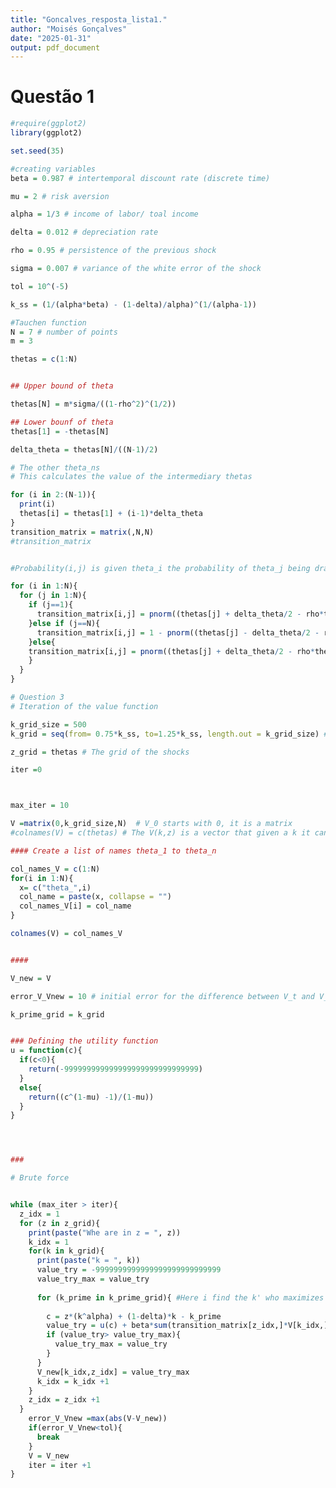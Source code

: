 ```yaml
---
title: "Goncalves_resposta_lista1."
author: "Moisés Gonçalves"
date: "2025-01-31"
output: pdf_document
---
```


# Questão 1 
```r
#require(ggplot2)
library(ggplot2)

set.seed(35)

#creating variables 
beta = 0.987 # intertemporal discount rate (discrete time)

mu = 2 # risk aversion

alpha = 1/3 # income of labor/ toal income 

delta = 0.012 # depreciation rate 

rho = 0.95 # persistence of the previous shock

sigma = 0.007 # variance of the white error of the shock

tol = 10^(-5)

k_ss = (1/(alpha*beta) - (1-delta)/alpha)^(1/(alpha-1))
```

```r
#Tauchen function
N = 7 # number of points 
m = 3

thetas = c(1:N)


## Upper bound of theta 

thetas[N] = m*sigma/((1-rho^2)^(1/2))

## Lower bounf of theta 
thetas[1] = -thetas[N]

delta_theta = thetas[N]/((N-1)/2)

# The other theta_ns
# This calculates the value of the intermediary thetas

for (i in 2:(N-1)){
  print(i)
  thetas[i] = thetas[1] + (i-1)*delta_theta
}
transition_matrix = matrix(,N,N)
#transition_matrix


#Probability(i,j) is given theta_i the probability of theta_j being draw in the next period

for (i in 1:N){
  for (j in 1:N){
    if (j==1){
      transition_matrix[i,j] = pnorm((thetas[j] + delta_theta/2 - rho*thetas[i])/sigma)
    }else if (j==N){
      transition_matrix[i,j] = 1 - pnorm((thetas[j] - delta_theta/2 - rho*thetas[i])/sigma)
    }else{
    transition_matrix[i,j] = pnorm((thetas[j] + delta_theta/2 - rho*thetas[i])/sigma) - pnorm((thetas[j] - delta_theta/2 - rho*thetas[i])/sigma)
    }
  }
}

```

```r
# Question 3
# Iteration of the value function

k_grid_size = 500
k_grid = seq(from= 0.75*k_ss, to=1.25*k_ss, length.out = k_grid_size) #Create grid for capital

z_grid = thetas # The grid of the shocks 

iter =0



max_iter = 10

V =matrix(0,k_grid_size,N)  # V_0 starts with 0, it is a matrix
#colnames(V) = c(thetas) # The V(k,z) is a vector that given a k it can assume different values depending on the realization of the shock z

#### Create a list of names theta_1 to theta_n

col_names_V = c(1:N)
for(i in 1:N){
  x= c("theta_",i)
  col_name = paste(x, collapse = "")
  col_names_V[i] = col_name   
}

colnames(V) = col_names_V


####

V_new = V

error_V_Vnew = 10 # initial error for the difference between V_t and V_t+1

k_prime_grid = k_grid


### Defining the utility function
u = function(c){
  if(c<0){
    return(-999999999999999999999999999999)
  }
  else{
    return((c^(1-mu) -1)/(1-mu))
  }
}




###

# Brute force 


while (max_iter > iter){
  z_idx = 1
  for (z in z_grid){
    print(paste("Whe are in z = ", z))
    k_idx = 1
    for(k in k_grid){
      print(paste("k = ", k))
      value_try = -9999999999999999999999999999
      value_try_max = value_try
      
      for (k_prime in k_prime_grid){ #Here i find the k' who maximizes the value function V given k and z
        
        c = z*(k^alpha) + (1-delta)*k - k_prime
        value_try = u(c) + beta*sum(transition_matrix[z_idx,]*V[k_idx,])
        if (value_try> value_try_max){
          value_try_max = value_try
        }
      }
      V_new[k_idx,z_idx] = value_try_max
      k_idx = k_idx +1
    }
    z_idx = z_idx +1
  }
    error_V_Vnew =max(abs(V-V_new))
    if(error_V_Vnew<tol){
      break
    }
    V = V_new
    iter = iter +1
}



```

